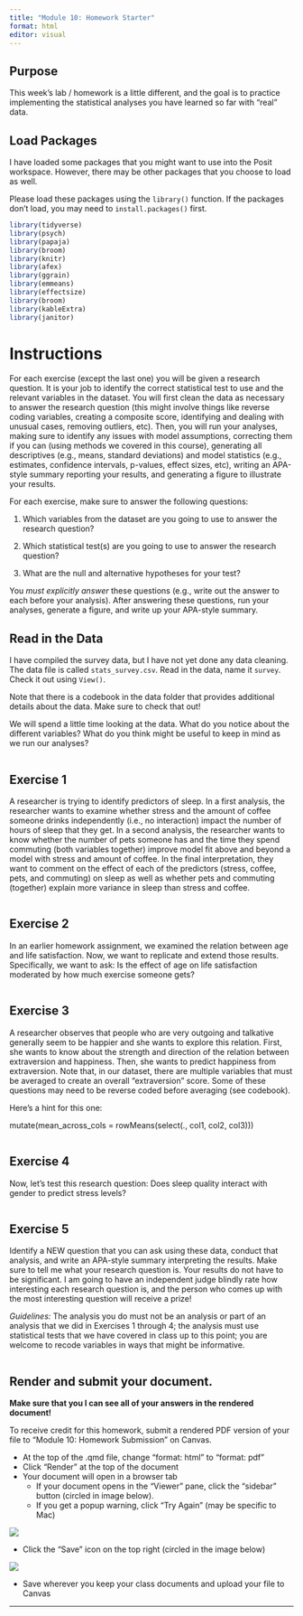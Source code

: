 ```yaml
---
title: "Module 10: Homework Starter"
format: html
editor: visual
---
```


## Purpose

This week's lab / homework is a little different, and the goal is to practice implementing the statistical analyses you have learned so far with "real" data. 

## Load Packages

I have loaded some packages that you might want to use into the Posit workspace. However, there may be other packages that you choose to load as well. 

Please load these packages using the `library()` function. If the packages don't load, you may need to `install.packages()` first.

```r

library(tidyverse)
library(psych) 
library(papaja) 
library(broom) 
library(knitr) 
library(afex) 
library(ggrain) 
library(emmeans) 
library(effectsize) 
library(broom)
library(kableExtra)
library(janitor)

```

# Instructions

For each exercise (except the last one) you will be given a research question. It is your job to identify the correct statistical test to use and the relevant variables in the dataset. You will first clean the data as necessary to answer the research question (this might involve things like reverse coding variables, creating a composite score, identifying and dealing with unusual cases, removing outliers, etc). Then, you will run your analyses, making sure to identify any issues with model assumptions, correcting them if you can (using methods we covered in this course), generating all descriptives (e.g., means, standard deviations) and model statistics (e.g., estimates, confidence intervals, p-values, effect sizes, etc), writing an APA-style summary reporting your results, and generating a figure to illustrate your results.  

For each exercise, make sure to answer the following questions:

(1) Which variables from the dataset are you going to use to answer the research question?

(2) Which statistical test(s) are you going to use to answer the research question?

(3) What are the null and alternative hypotheses for your test?

You *must explicitly answer* these questions (e.g., write out the answer to each before your analysis). After answering these questions, run your analyses, generate a figure, and write up your APA-style summary.

## Read in the Data

I have compiled the survey data, but I have not yet done any data cleaning. The data file is called `stats_survey.csv`. Read in the data, name it `survey`. Check it out using `View()`.

Note that there is a codebook in the data folder that provides additional details about the data. Make sure to check that out! 

We will spend a little time looking at the data. What do you notice about the different variables? What do you think might be useful to keep in mind as we run our analyses?

```r

```

## Exercise 1

A researcher is trying to identify predictors of sleep. In a first analysis, the researcher wants to examine whether stress and the amount of coffee someone drinks independently (i.e., no interaction) impact the number of hours of sleep that they get. In a second analysis, the researcher wants to know whether the number of pets someone has and the time they spend commuting (both variables together) improve model fit above and beyond a model with stress and amount of coffee. In the final interpretation, they want to comment on the effect of each of the predictors (stress, coffee, pets, and commuting) on sleep as well as whether pets and commuting (together) explain more variance in sleep than stress and coffee.

```r


```

## Exercise 2

In an earlier homework assignment, we examined the relation between age and life satisfaction. Now, we want to replicate and extend those results. Specifically, we want to ask: Is the effect of age on life satisfaction moderated by how much exercise someone gets?

```r


```

## Exercise 3

A researcher observes that people who are very outgoing and talkative generally seem to be happier and she wants to explore this relation. First, she wants to know about the strength and direction of the relation between extraversion and happiness. Then, she wants to predict happiness from extraversion. Note that, in our dataset, there are multiple variables that must be averaged to create an overall "extraversion" score. Some of these questions may need to be reverse coded before averaging (see codebook). 

Here's a hint for this one:

mutate(mean_across_cols = rowMeans(select(., col1, col2, col3)))

```r


```

## Exercise 4

Now, let's test this research question: Does sleep quality interact with gender to predict stress levels?

```r


```

## Exercise 5

Identify a NEW question that you can ask using these data, conduct that analysis, and write an APA-style summary interpreting the results. Make sure to tell me what your research question is. Your results do not have to be significant. I am going to have an independent judge blindly rate how interesting each research question is, and the person who comes up with the most interesting question will receive a prize!

*Guidelines:* The analysis you do must not be an analysis or part of an analysis that we did in Exercises 1 through 4; the analysis must use statistical tests that we have covered in class up to this point; you are welcome to recode variables in ways that might be informative.

```r

```

## Render and submit your document.

**Make sure that you I can see all of your answers in the rendered document!**

To receive credit for this homework, submit a rendered PDF version of your file to "Module 10: Homework Submission" on Canvas.

-   At the top of the .qmd file, change "format: html" to "format: pdf"
-   Click "Render" at the top of the document
-   Your document will open in a browser tab
    -   If your document opens in the "Viewer" pane, click the "sidebar" button (circled in image below).
    -   If you get a popup warning, click "Try Again" (may be specific to Mac)

![](images/sidebar.png)

-   Click the "Save" icon on the top right (circled in the image below)

![](images/save_pdf.png)

-   Save wherever you keep your class documents and upload your file to Canvas

------------------------------------------------------------------------
